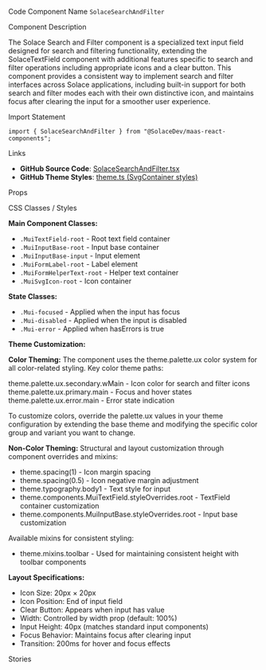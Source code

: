
<Meta of={SolaceSearchAndFilterStories} />

<Title>Search and Filter</Title>

<Description of={SolaceSearchAndFilterStories} />

<Subtitle>Code Component Name</Subtitle>
`SolaceSearchAndFilter`

<Subtitle>Component Description</Subtitle>

The Solace Search and Filter component is a specialized text input field designed for search and filtering functionality, extending the SolaceTextField component with additional features specific to search and filter operations including appropriate icons and a clear button. This component provides a consistent way to implement search and filter interfaces across Solace applications, including built-in support for both search and filter modes each with their own distinctive icon, and maintains focus after clearing the input for a smoother user experience.

<Subtitle>Import Statement</Subtitle>

```tsx
import { SolaceSearchAndFilter } from "@SolaceDev/maas-react-components";
```

<Subtitle>Links</Subtitle>

- **GitHub Source Code**: [SolaceSearchAndFilter.tsx](https://github.com/SolaceDev/maas-react-components/blob/main/src/components/SolaceSearchAndFilter.tsx)
- **GitHub Theme Styles**: <a href="https://github.com/SolaceDev/maas-react-components/blob/main/src/resources/theme.ts#:~:text=SvgContainer" target="_blank">theme.ts (SvgContainer styles)</a>

<Subtitle>Props</Subtitle>

<ArgTypes of={SolaceSearchAndFilterStories} />

<Subtitle>CSS Classes / Styles</Subtitle>

**Main Component Classes:**

- `.MuiTextField-root` - Root text field container
- `.MuiInputBase-root` - Input base container
- `.MuiInputBase-input` - Input element
- `.MuiFormLabel-root` - Label element
- `.MuiFormHelperText-root` - Helper text container
- `.MuiSvgIcon-root` - Icon container

**State Classes:**

- `.Mui-focused` - Applied when the input has focus
- `.Mui-disabled` - Applied when the input is disabled
- `.Mui-error` - Applied when hasErrors is true

**Theme Customization:**

**Color Theming:**
The component uses the theme.palette.ux color system for all color-related styling. Key color theme paths:

<div style={{ display: "flex", alignItems: "center", margin: "8px 0" }}>
	<div
		style={{
			width: "16px",
			height: "16px",
			backgroundColor: "#757575",
			border: "1px solid rgba(0,0,0,0.2)",
			borderRadius: "3px",
			marginRight: "8px"
		}}
	></div>
	<span>theme.palette.ux.secondary.wMain - Icon color for search and filter icons</span>
</div>
<div style={{ display: "flex", alignItems: "center", margin: "8px 0" }}>
	<div
		style={{
			width: "16px",
			height: "16px",
			backgroundColor: "#1976d2",
			border: "1px solid rgba(0,0,0,0.2)",
			borderRadius: "3px",
			marginRight: "8px"
		}}
	></div>
	<span>theme.palette.ux.primary.main - Focus and hover states</span>
</div>
<div style={{ display: "flex", alignItems: "center", margin: "8px 0" }}>
	<div
		style={{
			width: "16px",
			height: "16px",
			backgroundColor: "#d32f2f",
			border: "1px solid rgba(0,0,0,0.2)",
			borderRadius: "3px",
			marginRight: "8px"
		}}
	></div>
	<span>theme.palette.ux.error.main - Error state indication</span>
</div>

To customize colors, override the palette.ux values in your theme configuration by extending the base theme and modifying the specific color group and variant you want to change.

**Non-Color Theming:**
Structural and layout customization through component overrides and mixins:

- theme.spacing(1) - Icon margin spacing
- theme.spacing(0.5) - Icon negative margin adjustment
- theme.typography.body1 - Text style for input
- theme.components.MuiTextField.styleOverrides.root - TextField container customization
- theme.components.MuiInputBase.styleOverrides.root - Input base customization

Available mixins for consistent styling:

- theme.mixins.toolbar - Used for maintaining consistent height with toolbar components

**Layout Specifications:**

- Icon Size: 20px × 20px
- Icon Position: End of input field
- Clear Button: Appears when input has value
- Width: Controlled by width prop (default: 100%)
- Input Height: 40px (matches standard input components)
- Focus Behavior: Maintains focus after clearing input
- Transition: 200ms for hover and focus effects

<Subtitle>Stories</Subtitle>

<CustomStories />
